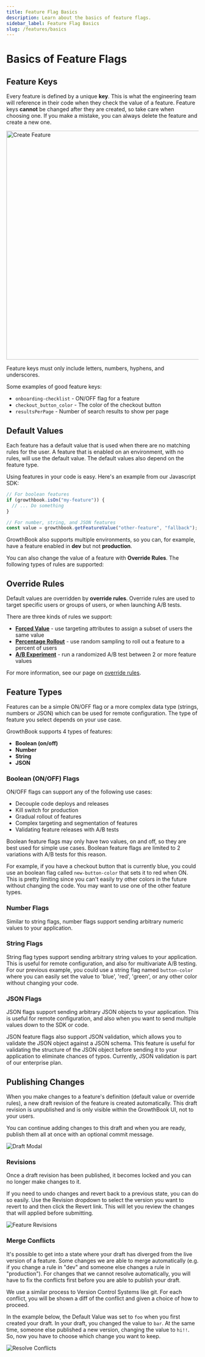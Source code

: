```yaml
---
title: Feature Flag Basics
description: Learn about the basics of feature flags.
sidebar_label: Feature Flag Basics
slug: /features/basics
---
```


# Basics of Feature Flags

## Feature Keys

Every feature is defined by a unique **key**. This is what the engineering team will reference in their code when they
check the value of a feature. Feature keys **cannot** be changed after they are created, so take care when choosing one.
If you make a mistake, you can always delete the feature and create a new one.

<img src="/images/features/feature-create-feature-1.png" alt="Create Feature" width="600" />

Feature keys must only include letters, numbers, hyphens, and underscores.

Some examples of good feature keys:

- `onboarding-checklist` - ON/OFF flag for a feature
- `checkout_button_color` - The color of the checkout button
- `resultsPerPage` - Number of search results to show per page

## Default Values

Each feature has a default value that is used when there are no matching rules for the user. A feature that is enabled
on an environment, with no rules, will use the default value. The default values also depend on the feature type.

Using features in your code is easy. Here's an example from our Javascript SDK:

```js
// For boolean features
if (growthbook.isOn("my-feature")) {
  // ... Do something
}

// For number, string, and JSON features
const value = growthbook.getFeatureValue("other-feature", "fallback");
```

GrowthBook also supports multiple environments, so you can, for example, have a feature enabled in **dev** but not **production**.

You can also change the value of a feature with **Override Rules**. The following types of rules are supported:

## Override Rules

Default values are overridden by **override rules**. Override rules are used to target specific users or groups of users,
or when launching A/B tests.

There are three kinds of rules we support:

- [**Forced Value**](/features/rules#forced-value) - use targeting attributes to assign a subset of users the same value
- [**Percentage Rollout**](/features/rules#percentage-rollout) - use random sampling to roll out a feature to a percent of users
- [**A/B Experiment**](/features/rules#experiments) - run a randomized A/B test between 2 or more feature values

For more information, see our page on [override rules](/features/rules).

## Feature Types

Features can be a simple ON/OFF flag or a more complex data type (strings, numbers or JSON) which can be used for remote
configuration. The type of feature you select depends on your use case.

GrowthBook supports 4 types of features:

- **Boolean (on/off)**
- **Number**
- **String**
- **JSON**

### Boolean (ON/OFF) Flags

ON/OFF flags can support any of the following use cases:

- Decouple code deploys and releases
- Kill switch for production
- Gradual rollout of features
- Complex targeting and segmentation of features
- Validating feature releases with A/B tests

Boolean feature flags may only have two values, on and off, so they are best used for simple use cases. Boolean feature
flags are limited to 2 variations with A/B tests for this reason.

For example, if you have a checkout button that is currently blue, you could use an boolean flag called `new-button-color`
that sets it to red when ON. This is pretty limiting since you can't easily try other colors in the future without
changing the code. You may want to use one of the other feature types.

### Number Flags

Similar to string flags, number flags support sending arbitrary numeric values to your application.

### String Flags

String flag types support sending arbitrary string values to your application. This is useful for remote configuration,
and also for multivariate A/B testing. For our previous example, you could use a string flag named `button-color` where
you can easily set the value to 'blue', 'red', 'green', or any other color without changing your code.

### JSON Flags

JSON flags support sending arbitrary JSON objects to your application. This is useful for remote configuration, and also
when you want to send multiple values down to the SDK or code.

JSON feature flags also support JSON validation, which allows you to validate the JSON object against a JSON schema. This
feature is useful for validating the structure of the JSON object before sending it to your application to eliminate
chances of typos. Currently, JSON validation is part of our enterprise plan.

## Publishing Changes

When you make changes to a feature's definition (default value or override rules), a new draft revision of the feature is created automatically. This draft revision is unpublished and is only visible within the GrowthBook UI, not to your users.

You can continue adding changes to this draft and when you are ready, publish them all at once with an optional commit message.

![Draft Modal](/images/features/feature-publishing.png)

### Revisions

Once a draft revision has been published, it becomes locked and you can no longer make changes to it.

If you need to undo changes and revert back to a previous state, you can do so easily. Use the Revision dropdown to select the version you want to revert to and then click the Revert link. This will let you review the changes that will applied before submitting.

![Feature Revisions](/images/features/revision-dropdown.png)

### Merge Conflicts

It's possible to get into a state where your draft has diverged from the live version of a feature. Some changes we are able to merge automatically (e.g. if you change a rule in "dev" and someone else changes a rule in "production"). For changes that we cannot resolve automatically, you will have to fix the conflicts first before you are able to publish your draft.

We use a similar process to Version Control Systems like git. For each conflict, you will be shown a diff of the conflict and given a choice of how to proceed.

In the example below, the Default Value was set to `foo` when you first created your draft. In your draft, you changed the value to `bar`. At the same time, someone else published a new version, changing the value to `hi!!`. So, now you have to choose which change you want to keep.

![Resolve Conflicts](/images/features/resolve-conflicts.png)
